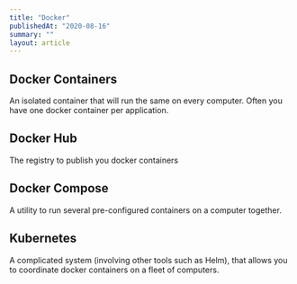 ```yaml
---
title: "Docker"
publishedAt: "2020-08-16"
summary: ""
layout: article
---
```


## Docker Containers

An isolated container that will run the same on every computer. Often you have one docker container per application.

## Docker Hub

The registry to publish you docker containers

## Docker Compose

A utility to run several pre-configured containers on a computer together.

## Kubernetes

A complicated system (involving other tools such as Helm), that allows you to coordinate docker containers on a fleet of computers.

<!--- © Eric Vicenti 2020. Licensed under Creative Commons BY-NC-SA 4.0 https://creativecommons.org/licenses/by-nc-sa/4.0/ -->
